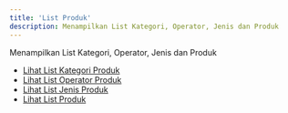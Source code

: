 ```yaml
---
title: 'List Produk'
description: Menampilkan List Kategori, Operator, Jenis dan Produk
---
```



Menampilkan List Kategori, Operator, Jenis dan Produk

- [Lihat List Kategori Produk ](https://docs.tokovoucher.id/produk/kategori)
- [Lihat List Operator Produk ](https://docs.tokovoucher.id/produk/operator)
- [Lihat List Jenis Produk ](https://docs.tokovoucher.id/produk/jenis)
- [Lihat List Produk ](https://docs.tokovoucher.id/produk/list)


